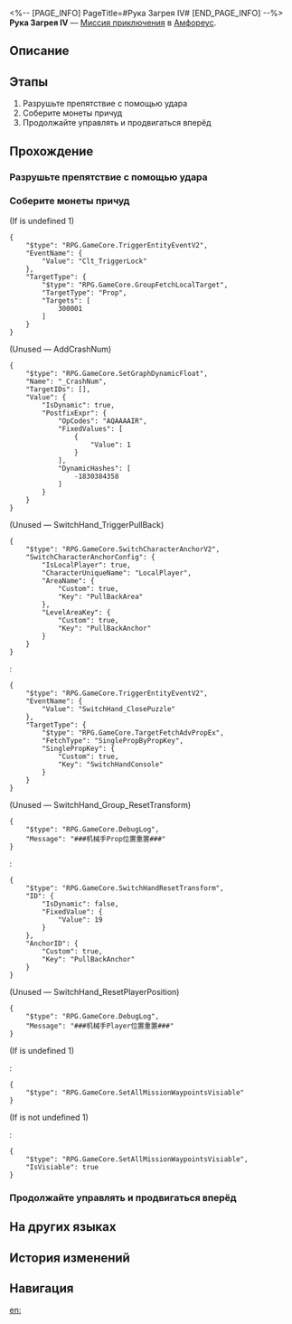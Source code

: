 <%-- [PAGE_INFO]
PageTitle=#Рука Загрея IV#
[END_PAGE_INFO] --%>
{{Дополнить|Диалоги.}}
{{Миссия Инфобокс
|id              = 8030133
|Название        = 
|Изображение     = Миссия Рука Загрея IV.png
|Тип             = Миссия приключения
|Событие         = 
|Глава           = 
|Условия         = 
|Персонажи       = Первопроходец
|СтартЛокация    = [[Амфореус]] — [[Рука Загрея IV]]
|Мир             = Амфореус
|Предыдущая      = 
|Следующая       = 
|Награды         = 
}}
'''Рука Загрея IV''' — [[Миссия приключения]] в [[Амфореус]].

==Описание==
{{Описание|<!--официальное описание из Перекрёстка судеб-->}}

==Этапы==
# Разрушьте препятствие с помощью удара
# Соберите монеты причуд
# Продолжайте управлять и продвигаться вперёд

==Прохождение==
{{Дополнить}}
===Разрушьте препятствие с помощью удара===
{{Описание миссии|тип=Миссия приключения|локация=Рука Загрея IV|Все комнаты гипогея надёжно запечатаны. Эта находится под защитой руки Загрея. Продолжить путь можно, лишь завершив испытание.}}
{{Диалог Начало}}

{{Диалог Конец}}

===Соберите монеты причуд===
{{Диалог Начало}}
;(If {{F|undefined}} is undefined 1)
<pre>{
	"$type": "RPG.GameCore.TriggerEntityEventV2",
	"EventName": {
		"Value": "Clt_TriggerLock"
	},
	"TargetType": {
		"$type": "RPG.GameCore.GroupFetchLocalTarget",
		"TargetType": "Prop",
		"Targets": [
			300001
		]
	}
}</pre>
;(Unused &mdash; AddCrashNum)
<pre>{
	"$type": "RPG.GameCore.SetGraphDynamicFloat",
	"Name": "_CrashNum",
	"TargetIDs": [],
	"Value": {
		"IsDynamic": true,
		"PostfixExpr": {
			"OpCodes": "AQAAAAIR",
			"FixedValues": [
				{
					"Value": 1
				}
			],
			"DynamicHashes": [
				-1830384358
			]
		}
	}
}</pre>

;(Unused &mdash; SwitchHand_TriggerPullBack)
<pre>{
	"$type": "RPG.GameCore.SwitchCharacterAnchorV2",
	"SwitchCharacterAnchorConfig": {
		"IsLocalPlayer": true,
		"CharacterUniqueName": "LocalPlayer",
		"AreaName": {
			"Custom": true,
			"Key": "PullBackArea"
		},
		"LevelAreaKey": {
			"Custom": true,
			"Key": "PullBackAnchor"
		}
	}
}</pre>
:<pre>{
	"$type": "RPG.GameCore.TriggerEntityEventV2",
	"EventName": {
		"Value": "SwitchHand_ClosePuzzle"
	},
	"TargetType": {
		"$type": "RPG.GameCore.TargetFetchAdvPropEx",
		"FetchType": "SinglePropByPropKey",
		"SinglePropKey": {
			"Custom": true,
			"Key": "SwitchHandConsole"
		}
	}
}</pre>
::<!--0.2-second delay-->

;(Unused &mdash; SwitchHand_Group_ResetTransform)
<pre>{
	"$type": "RPG.GameCore.DebugLog",
	"Message": "###机械手Prop位置重置###"
}</pre>
:<pre>{
	"$type": "RPG.GameCore.SwitchHandResetTransform",
	"ID": {
		"IsDynamic": false,
		"FixedValue": {
			"Value": 19
		}
	},
	"AnchorID": {
		"Custom": true,
		"Key": "PullBackAnchor"
	}
}</pre>
::<!--0.2-second delay-->

;(Unused &mdash; SwitchHand_ResetPlayerPosition)
<pre>{
	"$type": "RPG.GameCore.DebugLog",
	"Message": "###机械手Player位置重置###"
}</pre>
::<!--0.2-second delay-->
;(If {{F|FCV_isHand}} is undefined 1)
:<pre>{
	"$type": "RPG.GameCore.SetAllMissionWaypointsVisiable"
}</pre>
;(If {{F|FCV_isHand}} is not undefined 1)
:<pre>{
	"$type": "RPG.GameCore.SetAllMissionWaypointsVisiable",
	"IsVisiable": true
}</pre>
{{Диалог Конец}}

===Продолжайте управлять и продвигаться вперёд===
{{Диалог Начало}}

{{Диалог Конец}}

==На других языках==
{{На других языках
|en   = Hand of Zagreus: Room IV
|zhs  = 扎格列斯之手-房间Ⅳ
|zht  = 扎格列斯之手-房間Ⅳ
|ja   = ザグレウスの手：部屋IV
|ko   = 자그레우스의 손-방Ⅳ
|es   = Mano de Zagreus: sala IV
|fr   = Salle IV de la Main de Zagreus
|ru   = Рука Загрея IV
|th   = หัตถ์ Zagreus: ห้อง IV
|vi   = Tay Của Zagreus: Phòng IV
|de   = Hand des Zagreus: Raum IV
|id   = Tangan Zagreus: Ruangan IV
|pt   = Mão de Zagreus: Sala IV
}}

==История изменений==
{{История изменений|3.5}}

==Навигация==
{{Миссия приключения Навбокс|Глава }}

[[en:]]
